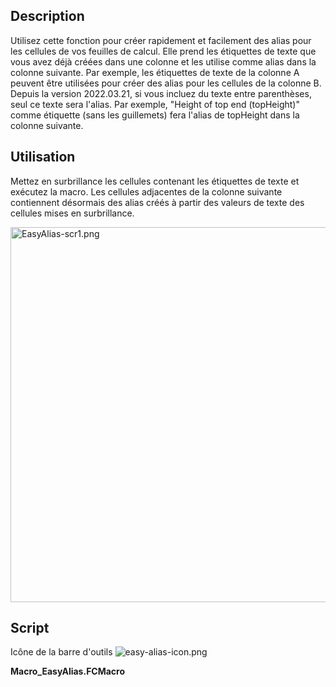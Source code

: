 <languages/>

{{Macro/fr
|Name=Macro EasyAlias
|Icon=easy-alias-icon.png
|Description=Utilisez cette fonction pour créer rapidement et facilement des alias pour les cellules de vos feuilles de calcul. Elle prend les étiquettes de texte que vous avez déjà créées dans une colonne et les utilise comme alias dans la colonne suivante.
|Author=TheMarkster
|Version=2025.06.19
|Date=2025-06-19
|FCVersion=0.21
|Download=[https://wiki.freecad.org/images/5/5e/Easy-alias-icon.png Icône de la barre d'outils]
}}

==Description==

Utilisez cette fonction pour créer rapidement et facilement des alias pour les cellules de vos feuilles de calcul. Elle prend les étiquettes de texte que vous avez déjà créées dans une colonne et les utilise comme alias dans la colonne suivante. Par exemple, les étiquettes de texte de la colonne A peuvent être utilisées pour créer des alias pour les cellules de la colonne B. Depuis la version 2022.03.21, si vous incluez du texte entre parenthèses, seul ce texte sera l'alias.  Par exemple, "Height of top end (topHeight)" comme étiquette (sans les guillemets) fera l'alias de topHeight dans la colonne suivante.

<span id="Usage"></span>
==Utilisation==

Mettez en surbrillance les cellules contenant les étiquettes de texte et exécutez la macro. Les cellules adjacentes de la colonne suivante contiennent désormais des alias créés à partir des valeurs de texte des cellules mises en surbrillance.

[[File:EasyAlias-scr1.png|600px]]
{{Caption|Capture d'écran EasyAlias1, les étiquettes de texte de la colonne A sont utilisées pour créer les alias de la colonne B.}}

==Script==

Icône de la barre d'outils [[Image:easy-alias-icon.png]]

'''Macro_EasyAlias.FCMacro'''

{{MacroCode|code=
# -*- coding: utf-8 -*-
import FreeCAD
import re
from PySide import QtGui

"""
EasyAlias.FCMacro.py

This macro can be used to easily create aliases based on the contents of selected spreadsheet
cells in the previous column. As an example, suppose you wish to have the following:

A1: content = 'radius', B1: content = '5', alias = 'radius'
A2: content = 'height', B1: content = '15', alias = 'height'

The traditional way to set this up would be:
Select A1
Enter radius
Select B1
Enter 5
Right-click B1
Select properties
Select Alias
Enter radius
click OK
Select A2
Enter height
Select B2
Enter 15
Right-click B2
Select Properties
Select Alias
Enter height
Click OK

Using this macro, the work flow becomes:
Select A1
Enter radius
Select B1
Enter 5
Select A2
Enter height
Select B2
Enter 15
Select A1 through A2
Run the EasyAlias macro
Done

"""

__title__ = "EasyAlias"
__author__ = "TheMarkster and rosta"
__url__ = "https://wiki.freecad.org/Macro_EasyAlias"
__Wiki__ = "https://wiki.freecad.org/Macro_EasyAlias"
__date__ = "2025.06.19" #year.month.date
__version__ = __date__
__icon__ = "https://wiki.freecad.org/images/5/5e/Easy-alias-icon.png"

CELL_ADDR_RE = re.compile(r"([A-Za-z]+)([1-9]\d*)")
CUSTOM_ALIAS_RE = re.compile(r".*\((.*)\)")
MAGIC_NUMBER = 64
REPLACEMENTS = {
    " ": "_",
    ".": "_",
    "ä": "ae",
    "ö": "oe",
    "ü": "ue",
    "Ä": "Ae",
    "Ö": "Oe",
    "Ü": "Ue",
    "ß": "ss",
    "'": ""
}

def getSpreadsheets():
    """
    Returns a set of selected spreadsheets in the active document or None if none is selected.
    :returns: a set of selected spreadsheets in the active document or None if none is selected
    :rtype: set
    """

    spreadsheets = set()
    for selectedObject in Gui.Selection.getSelection():
        if selectedObject.TypeId == 'Spreadsheet::Sheet':
            spreadsheets.add(selectedObject)
        elif selectedObject.TypeId == "App::Link":
            linkedObject = selectedObject.LinkedObject
            if linkedObject.TypeId == 'Spreadsheet::Sheet':
                spreadsheets.add(linkedObject)
    if spreadsheets:
        return spreadsheets
    else:
        # check if there is only one spreadsheet and use that one if none are selected
        doc = FreeCAD.ActiveDocument
        if not doc:
            return spreadsheets
        all_spreadsheets = [obj for obj in doc.Objects if obj.isDerivedFrom("Spreadsheet::Sheet")]
        if len(all_spreadsheets) == 1:
            return set(all_spreadsheets)
    return spreadsheets

# The original implementatin of a1_to_rowcol and rowcol_to_a1 can be found here:
# https://github.com/burnash/gspread/blob/master/gspread/utils.py

def a1_to_rowcol(label:str):
    """Translates a cell's address in A1 notation to a tuple of integers.
    :param str label: A cell label in A1 notation, e.g. 'B1'. Letter case is ignored.
    :returns: a tuple containing `row` and `column` numbers. Both indexed from 1 (one).
    :rtype: tuple
    Example:
    >>> a1_to_rowcol('A1')
    (1, 1)
    """

    match = CELL_ADDR_RE.match(label)

    row = int(match.group(2))

    column_label = match.group(1).upper()
    column = 0
    for i, c in enumerate(reversed(column_label)):
        column += (ord(c) - MAGIC_NUMBER) * (26**i)

    return (row, column)

def rowcol_to_a1(row:int, column:int):
    """Translates a row and column cell address to A1 notation.
    :param row: The row of the cell to be converted. Rows start at index 1.
    :type row: int, str
    :param col: The column of the cell to be converted. Columns start at index 1.
    :type row: int, str
    :returns: a string containing the cell's coordinates in A1 notation.
    Example:
    >>> rowcol_to_a1(1, 1)
    A1
    """

    row = int(row)

    column = int(column)
    dividend = column
    column_label = ""
    while dividend:
        (dividend, mod) = divmod(dividend, 26)
        if mod == 0:
            mod = 26
            dividend -= 1
        column_label = chr(mod + MAGIC_NUMBER) + column_label

    label = "{}{}".format(column_label, row)

    return label

def textToAlias(text:str):
    # support for custom aliases between parentheses
    match = CUSTOM_ALIAS_RE.match(text)
    if match:
        return match.group(1)

    for character in REPLACEMENTS:
        text = text.replace(character,REPLACEMENTS.get(character))
    return text

def main():
    spreadsheets = getSpreadsheets()
    if not spreadsheets:
        QtGui.QMessageBox.critical(None, "Error",
            "No spreadsheet selected.\nPlease select a spreadsheet in the tree view.")
        return
    for spreadsheet in spreadsheets:
        for selectedCell in spreadsheet.ViewObject.getView().selectedCells():
            contents = spreadsheet.getContents(selectedCell) #get() throws exception on empty cell
            if contents:
                contents = spreadsheet.get(selectedCell)
                alias = textToAlias(contents)
                row, column = a1_to_rowcol(selectedCell)
                nextCell = rowcol_to_a1(row, column + 1)
                try:
                    spreadsheet.setAlias(nextCell, alias)
                except:
                    inUse = spreadsheet.getCellFromAlias(alias) is not None
                    if inUse:
                        inUseMsg = "<br><br><b>Alias</b> <i>" + alias + "</i><b> is already in use at " + \
                        spreadsheet.getCellFromAlias(alias) + ", cannot have duplicate aliases.</b>"
                    else:
                        inUseMsg = "<br><br><b>Remember, aliases cannot begin with a numeral or an " + \
                        "underscore or contain any invalid characters.</b>"
                    QtGui.QMessageBox.critical(None, "Error",
                        "Unable to set alias <i>" + alias + "</i> at cell " + nextCell +
                        "<br>in spreadsheet <i>" + spreadsheet.FullName + "</i>." + inUseMsg)

    App.ActiveDocument.recompute()

main()
}}